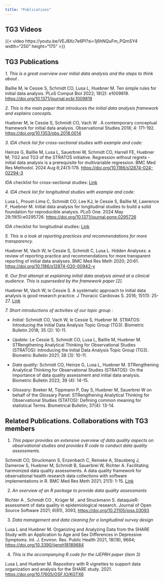 ```yaml
---
title: "Publications"
---
```

## **TG3 Videos**
{{< video https://youtu.be/VEJ8Xc7e6PI?si=1j6hNQuFm_PQmSY4 width="250" height="175" >}}

## **TG3 Publications**

*1. This is a great overview over initial data analysis and the steps to think about .*

Baillie M, le Cessie S, Schmidt CO, Lusa L, Huebner M. Ten simple rules for initial data analysis. PLoS Comput Biol 2022; 18(2): e1009819. <https://doi.org/10.1371/journal.pcbi.1009819>

*2. This is the main paper that introduces the initial data analysis framework and explains concepts.*

Huebner M, le Cessie S, Schmidt CO, Vach W . A contemporary conceptual framework for initial data analysis. Observational Studies 2018; 4: 171-192. <https://doi.org/10.1353/obs.2018.0014>

*3. IDA check list for cross-sectional studies with example and code:*

Heinze G, Baillie M, Lusa L, Sauerbrei W, Schmidt CO, Harrell FE, Huebner M; TG2 and TG3 of the STRATOS initiative. Regression without regrets -initial data analysis is a prerequisite for multivariable regression. BMC Med Res Methodol. 2024 Aug 8;24(1):178. <https://doi.org/10.1186/s12874-024-02294-3>

IDA checklist for cross-sectional studies: [Link](assets/IDAchecklist_cross.pdf)

*4. IDA check list for longitudinal studies with example and code:*

Lusa L, Proust-Lima C, Schmidt CO, Lee KJ, le Cessie S, Baillie M, Lawrence F, Huebner M. Initial data analysis for longitudinal studies to build a solid foundation for reproducible analysis. PLoS One. 2024 May 29;19(5):e0295726. <https://doi.org/10.1371/journal.pone.0295726>

IDA checklist for longitudinal studies: [Link](https://stratosida.github.io/assets/IDAchecklist_long.pdf)

*5. This is a look at reporting practices and recommendations for more transparency.*

Huebner M, Vach W, le Cessie S, Schmidt C, Lusa L. Hidden Analyses: a review of reporting practice and recommendations for more transparent reporting of initial data analyses. BMC Med Res Meth 2020; 20:61. <https://doi.org/10.1186/s12874-020-00942-y>

*6. Our first attempt at explaining initial data analysis aimed at a clinical audience. This is superseded by the framework paper \[2\].*

Huebner M, Vach W, le Cessie S. A systematic approach to initial data analysis is good research practice. J Thoracic Cardiovas S. 2016; 151(1): 25-27. [Link](https://www.google.com/url?q=https%3A%2F%2Fwww.jtcvs.org%2Farticle%2FS0022-5223%2815%2901794-8%2Fpdf&sa=D&sntz=1&usg=AOvVaw1nfle1UGmUgJMRaITfCUEU)

*7. Short introductions of activities of our topic group :*

-   *Initial:* Schmidt CO, Vach W, le Cessie S, Huebner M. STRATOS: Introducing the Initial Data Analysis Topic Group (TG3). Biometric Bulletin 2018; 35 (2): 10-11.

-   *Update:* Le Cessie S, Schmidt CO, Lusa L, Baillie M, Huebner M. STRengthening Analytical Thinking for Observational Studies (STRATOS): Introducing the Initial Data Analysis Topic Group (TG3). Biometric Bulletin 2021; 38 (3): 10-11.

-   *Data quality:* Schmidt CO, Heinze G, Lusa L, Huebner M. STRengthening Analytical Thinking for Observational Studies (STRATOS): On the importance of data quality assessment and initial data analysis. Biometric Bulletin 2022; 39 (4): 14-15.

-   *Glossary:* Boeker M, Tippmann P, Day S, Huebner M, Sauerbrei W on behalf of the Glossary Panel: STRengthening Analytical Thinking for Observational Studies (STATOS): Defining common meaning for statistical Terms. Biometrical Bulletin; 37(4): 13-14.  


## **Related Publications. Collaborations with TG3 members**

1.  *This paper provides an extensive overview of data quality aspects on observational studies and provides R code to conduct data quality assessments.*

Schmidt CO, Struckmann S, Enzenbach C, Reineke A, Stausberg J, Damerow S, Huebner M, Schmidt B, Sauerbrei W, Richter A. Facilitating harmonized data quality assessments. A data quality framework for observational health research data collections with software implementations in R. BMC Med Res Meth 2021; 21(1): 1-15. [Link](https://bmcmedresmethodol.biomedcentral.com/articles/10.1186/s12874-021-01252-7)

2.  *An overview of an R package to provide data quality assessments*

Richter A , Schmidt CO , Krüger M , and Struckmann S. dataquieR: assessment of data quality in epidemiological research. Journal of Open Source Software 2021; 6(61), 3093, <https://doi.org/10.21105/joss.03093>

3.  *Data management and data cleaning for a longitudinal survey design*

Lusa L and Huebner M. Organizing and Analyzing Data from the SHARE Study with an Application to Age and Sex Differences in Depressive Symptoms. Int. J. Environ. Res. Public Health 2021, 18(18), 9684; <https://doi.org/10.3390/ijerph18189684>

4.  *This is the accompanying R code for the IJEPRH paper (item 3)*

Lusa L and Huebner M. Repository with R vignettes to support data organization and analysis for the SHARE study. 2021. <https://doi.org/10.17605/OSF.IO/KGTX6>

